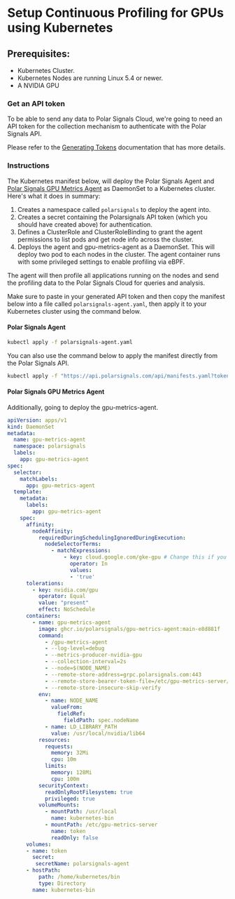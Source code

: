 
# Setup Continuous Profiling for GPUs using Kubernetes

## Prerequisites:

- Kubernetes Cluster.
- Kubernetes Nodes are running Linux 5.4 or newer.
- A NVIDIA GPU

### Get an API token

To be able to send any data to Polar Signals Cloud, we're going to need an API token for the
collection mechanism to authenticate with the Polar Signals API.

Please refer to the [Generating Tokens](/docs/generating-tokens) documentation that has more details.

### Instructions

The Kubernetes manifest below, will deploy the Polar Signals Agent and [Polar Signals GPU Metrics Agent](https://github.com/polarsignals/gpu-metrics-agent/) as DaemonSet to a Kubernetes cluster. 
Here's what it does in summary:

1. Creates a namespace called `polarsignals` to deploy the agent into.
2. Creates a secret containing the Polarsignals API token (which you should have created above) for authentication.
3. Defines a ClusterRole and ClusterRoleBinding to grant the agent permissions to list pods and get node info across the cluster.
4. Deploys the agent and gpu-metrics-agent as a DaemonSet. This will deploy two pod to each nodes in the cluster. The agent container runs with some privileged settings to enable profiling via eBPF.

The agent will then profile all applications running on the nodes and send the profiling data to the Polar Signals Cloud for queries and analysis.

Make sure to paste in your generated API token and then copy the manifest below into a file called `polarsignals-agent.yaml`, then apply it to your Kubernetes cluster using the command below.

[//]: # (TODO: Remove this in favor of https://api.polarsignals.com/api/manifests.yaml?)

#### Polar Signals Agent

```bash
kubectl apply -f polarsignals-agent.yaml
```

You can also use the command below to apply the manifest directly from the Polar Signals API.

```bash
kubectl apply -f "https://api.polarsignals.com/api/manifests.yaml?token=<your-token>"
```

<div style={{
   maxHeight: '500px',
   overflow: 'scroll',
   marginBottom: '20px'
}}>
    <KubernetesManifests />
</div>

#### Polar Signals GPU Metrics Agent

Additionally, going to deploy the gpu-metrics-agent.

```yaml
apiVersion: apps/v1
kind: DaemonSet
metadata:
  name: gpu-metrics-agent
  namespace: polarsignals
  labels:
    app: gpu-metrics-agent
spec:
  selector:
    matchLabels:
      app: gpu-metrics-agent
  template:
    metadata:
      labels:
        app: gpu-metrics-agent
    spec:
      affinity:
        nodeAffinity:
          requiredDuringSchedulingIgnoredDuringExecution:
            nodeSelectorTerms:
              - matchExpressions:
                  - key: cloud.google.com/gke-gpu # Change this if you're not on GKE
                    operator: In
                    values:
                    - 'true'
      tolerations:
        - key: nvidia.com/gpu
          operator: Equal
          value: "present"
          effect: NoSchedule
      containers:
        - name: gpu-metrics-agent
          image: ghcr.io/polarsignals/gpu-metrics-agent:main-e8d881f
          command:
            - /gpu-metrics-agent
            - --log-level=debug
            - --metrics-producer-nvidia-gpu
            - --collection-interval=2s
            - --node=$(NODE_NAME)
            - --remote-store-address=grpc.polarsignals.com:443
            - --remote-store-bearer-token-file=/etc/gpu-metrics-server/token
            - --remote-store-insecure-skip-verify
          env:
            - name: NODE_NAME
              valueFrom:
                fieldRef:
                  fieldPath: spec.nodeName
            - name: LD_LIBRARY_PATH
              value: /usr/local/nvidia/lib64
          resources:
            requests:
              memory: 32Mi
              cpu: 10m
            limits:
              memory: 128Mi
              cpu: 100m
          securityContext:
            readOnlyRootFilesystem: true
            privileged: true
          volumeMounts:
            - mountPath: /usr/local
              name: kubernetes-bin
            - mountPath: /etc/gpu-metrics-server
              name: token
              readOnly: false
      volumes:
      - name: token
        secret:
         secretName: polarsignals-agent
      - hostPath:
          path: /home/kubernetes/bin
          type: Directory
        name: kubernetes-bin
```